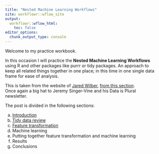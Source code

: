 ```yaml
---
title: "Nested Machine Learning Workflows"
site: workflowr::wflow_site
output:
  workflowr::wflow_html:
    toc: false
editor_options:
  chunk_output_type: console
---
```


Welcome to my practice workbook.

In this occasion I will practice the **Nested Machine Learning Workflows** using R
and  other packages like purrr or tidy packages.  An approach to keep all related things together in one place; in this
time in one single data frame for ease of analysis.

This is taken from the website of [Jared Wilber](https://www.jwilber.me), [from this section](https://www.jwilber.me/nest).  
Once again a big hat to Jeremy Singer-Vine and his Data is Plural newsletter.

The post is divided in the following sections:

  a. [Introduction](introduction.html)
  b. [Tidy data review](tidy-data-review.html)
  c. [Feature transformation](feature-transformation.html)
  d. Machine learning
  e. Putting together feature transformation and machine learning
  f. Results
  g. Conclusions
